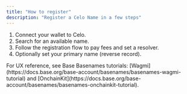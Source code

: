 ```yaml
---
title: "How to register"
description: "Register a Celo Name in a few steps"
---
```


1. Connect your wallet to Celo.
2. Search for an available name.
3. Follow the registration flow to pay fees and set a resolver.
4. Optionally set your primary name (reverse record).

<Note>
For UX reference, see Base Basenames tutorials: [Wagmi](https://docs.base.org/base-account/basenames/basenames-wagmi-tutorial) and [OnchainKit](https://docs.base.org/base-account/basenames/basenames-onchainkit-tutorial).
</Note>

